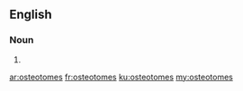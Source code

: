 ==English==

===Noun===
{{head|en|noun plural form}}

# {{plural of|osteotome|lang=en}}

[[ar:osteotomes]]
[[fr:osteotomes]]
[[ku:osteotomes]]
[[my:osteotomes]]